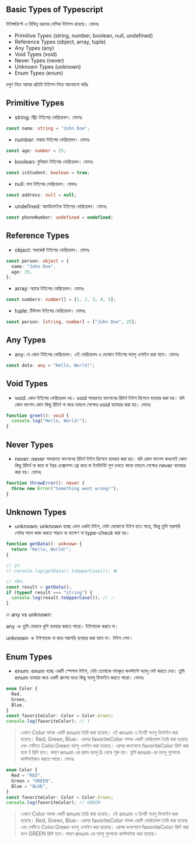## Basic Types of Typescript
টাইপ্সক্রিপ্ট এ বিভিন্ন ধরনের বেসিক টাইপস রয়েছে। যেমনঃ
- Primitive Types (string, number, boolean, null, undefined)
- Reference Types (object, array, tuple)
- Any Types (any)
- Void Types (void)
- Never Types (never)
- Unknown Types (unknown)
- Enum Types (enum)

চলুন নিচে আমরা প্রতিটা টাইপস নিয়ে আলোচনা করিঃ

## Primitive Types 
- string: স্ট্রিং টাইপের ভেরিয়েবল। যেমনঃ
```typescript
const name: string = "John Doe";
```
- number: নাম্বার টাইপের ভেরিয়েবল। যেমনঃ
```typescript
const age: number = 25;
```
- boolean: বুলিয়ান টাইপের ভেরিয়েবল। যেমনঃ
```typescript
const isStudent: boolean = true;
```
- null: নাল টাইপের ভেরিয়েবল। যেমনঃ
```typescript
const address: null = null;
```
- undefined: আনডিফাইন্ড টাইপের ভেরিয়েবল।  যেমনঃ
```typescript
const phoneNumber: undefined = undefined;
```

## Reference Types
- object: অবজেক্ট টাইপের ভেরিয়েবল। যেমনঃ
```typescript
const person: object = {
  name: "John Doe",
  age: 25,
};
```
- array: অ্যারে টাইপের ভেরিয়েবল। যেমনঃ
```typescript
const numbers: number[] = [1, 2, 3, 4, 5];
```
- tuple: টিউপল টাইপের ভেরিয়েবল। যেমনঃ
```typescript
const person: [string, number] = ["John Doe", 25];
```

## Any Types
- any: যে কোন টাইপের ভেরিয়েবল। এই ভেরিয়েবল এ যেকোন টাইপের ভ্যালু এসাইন করা যাবে। যেমনঃ
```typescript
const data: any = "Hello, World!";
```

## Void Types
- void: কোন টাইপের ভেরিয়েবল নয়।
void  সাধারণত ফাংশনের রিটার্ন টাইপ হিসেবে ব্যবহার করা হয়। যদি কোন ফাংশন কোন কিছু রিটার্ন না করে তাহলে সেক্ষেত্র void ব্যাবহার করা হয়। যেমনঃ

```typescript
function greet(): void {
  console.log("Hello, World!");
}
```

## Never Types
- never: never  সাধারণত ফাংশনের রিটার্ন টাইপ হিসেবে ব্যবহার করা হয়। যদি কোন ফাংশন কখনোই কোন কিছু রিটার্ন না করে বা  ইরর এক্সেপশন থ্রো করে বা ইনফিনিট লুপ চলতে থাকে তাহলে সেক্ষেত্র never ব্যাবহার করা হয়। যেমনঃ
```typescript
function throwError(): never {
  throw new Error("Something went wrong!");
}
``` 

## Unknown Types
- unknown:  unknown হচ্ছে এমন একটা টাইপ, যেটা যেকোনো টাইপ হতে পারে, কিন্তু তুমি সরাসরি সেটার সাথে কাজ করতে পারবে না যতক্ষণ না type-check করা হয়।

```ts
function getData(): unknown {
  return "Hello, World!";
}

// ভুল:
// console.log(getData().toUpperCase()); ❌

// সঠিক:
const result = getData();
if (typeof result === "string") {
  console.log(result.toUpperCase()); // ✅
}

```

🔥 any vs unknown:

any → তুমি যেভাবে খুশি ব্যবহার করতে পারো। টাইপচেক করবে না।

unknown → টাইপচেক না করে সরাসরি ব্যবহার করা যাবে না। টাইপ সেফ।

## Enum Types
- enum:  enum হচ্ছে একটি স্পেশাল টাইপ, যেটা তোমাকে নামকৃত কনস্ট্যান্ট ভ্যালু সেট করতে দেয়। তুমি enum ব্যবহার করে একটি গ্রুপের মধ্যে কিছু ভ্যালু ডিফাইন করতে পারো। যেমনঃ
```typescript
enum Color {
  Red,
  Green,
  Blue,
}
const favoriteColor: Color = Color.Green;
console.log(favoriteColor); // 1
```
> এখানে Color নামক একটি enum তৈরি করা হয়েছে। এই enum এ তিনটি ভ্যালু ডিফাইন করা হয়েছে। Red, Green, Blue। এরপর favoriteColor নামক একটি ভেরিয়েবল তৈরি করা হয়েছে এবং সেটিতে Color.Green ভ্যালু এসাইন করা হয়েছে। এরপর কনসোলে favoriteColor প্রিন্ট করা হলে 1 প্রিন্ট হবে। কারণ enum এর প্রথম ভ্যালু 0 থেকে শুরু হয়।
> তুমি enum এর ভ্যালু গুলোকে কাস্টমাইজও করতে পারো। যেমনঃ
```typescript
enum Color {
  Red = "RED",
  Green = "GREEN",
  Blue = "BLUE",
}
const favoriteColor: Color = Color.Green;
console.log(favoriteColor); // GREEN
```
> এখানে Color নামক একটি enum তৈরি করা হয়েছে। এই enum এ তিনটি ভ্যালু ডিফাইন করা হয়েছে। Red, Green, Blue। এরপর favoriteColor নামক একটি ভেরিয়েবল তৈরি করা হয়েছে এবং সেটিতে Color.Green ভ্যালু এসাইন করা হয়েছে। এরপর কনসোলে favoriteColor প্রিন্ট করা হলে GREEN প্রিন্ট হবে। কারণ enum এর ভ্যালু গুলোকে কাস্টমাইজ করা হয়েছে। 